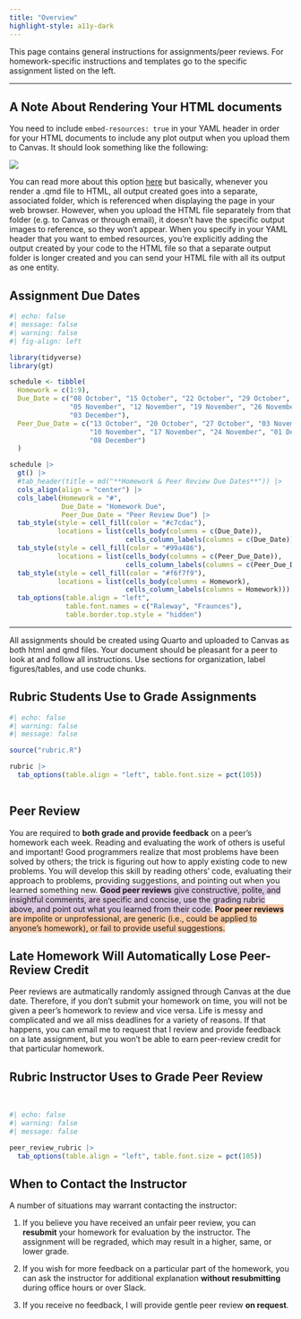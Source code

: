 ```yaml
---
title: "Overview"
highlight-style: a11y-dark
---
```


This page contains general instructions for assignments/peer reviews. For homework-specific instructions and templates go to the specific assignment listed on the left.

------------------------------------------------------------------------

## A Note About Rendering Your HTML documents

You need to include `embed-resources: true` in your YAML header in order for your HTML documents to include any plot output when you upload them to Canvas. It should look something like the following:

![](images/quarto_embed.png)

You can read more about this option [here](https://quarto.org/docs/reference/formats/html.html#rendering) but basically, whenever you render a .qmd file to HTML, all output created goes into a separate, associated folder, which is referenced when displaying the page in your web browser. However, when you upload the HTML file separately from that folder (e.g. to Canvas or through email), it doesn't have the specific output images to reference, so they won't appear. When you specify in your YAML header that you want to embed resources, you're explicitly adding the output created by your code to the HTML file so that a separate output folder is longer created and you can send your HTML file with all its output as one entity.

## Assignment Due Dates

```r
#| echo: false
#| message: false
#| warning: false
#| fig-align: left

library(tidyverse)
library(gt)

schedule <- tibble(
  Homework = c(1:9),
  Due_Date = c("08 October", "15 October", "22 October", "29 October", 
               "05 November", "12 November", "19 November", "26 November", 
               "03 December"), 
  Peer_Due_Date = c("13 October", "20 October", "27 October", "03 November",
                    "10 November", "17 November", "24 November", "01 December",
                    "08 December")
  )

schedule |> 
  gt() |> 
  #tab_header(title = md("**Homework & Peer Review Due Dates**")) |> 
  cols_align(align = "center") |> 
  cols_label(Homework = "#",
             Due_Date = "Homework Due",
             Peer_Due_Date = "Peer Review Due") |> 
  tab_style(style = cell_fill(color = "#c7cdac"),
            locations = list(cells_body(columns = c(Due_Date)), 
                             cells_column_labels(columns = c(Due_Date)))) |> 
  tab_style(style = cell_fill(color = "#99a486"),
            locations = list(cells_body(columns = c(Peer_Due_Date)), 
                             cells_column_labels(columns = c(Peer_Due_Date)))) |> 
  tab_style(style = cell_fill(color = "#f6f7f9"),
            locations = list(cells_body(columns = Homework), 
                             cells_column_labels(columns = Homework))) |> 
  tab_options(table.align = "left", 
              table.font.names = c("Raleway", "Fraunces"), 
              table.border.top.style = "hidden") 
```

------------------------------------------------------------------------

All assignments should be created using Quarto and uploaded to Canvas as both html and qmd files. Your document should be pleasant for a peer to look at and follow all instructions. Use sections for organization, label figures/tables, and use code chunks.

## Rubric Students Use to Grade Assignments

```r
#| echo: false
#| warning: false
#| message: false

source("rubric.R")

rubric |> 
  tab_options(table.align = "left", table.font.size = pct(105))
  
```

## Peer Review

You are required to **both grade and provide feedback** on a peer's homework each week. Reading and evaluating the work of others is useful and important! Good programmers realize that most problems have been solved by others; the trick is figuring out how to apply existing code to new problems. You will develop this skill by reading others' code, evaluating their approach to problems, providing suggestions, and pointing out when you learned something new. [**Good peer reviews** give constructive, polite, and insightful comments, are specific and concise, use the grading rubric above, and point out what you learned from their code.]{style="background-color: #decbe4;"} [**Poor peer reviews** are impolite or unprofessional, are generic (i.e., could be applied to anyone's homework), or fail to provide useful suggestions.]{style="background-color: #fdcdac;"}

::: callout-important
## Late Homework Will Automatically Lose Peer-Review Credit

Peer reviews are autmatically randomly assigned through Canvas at the due date. Therefore, if you don't submit your homework on time, you will not be given a peer's homework to review and vice versa. Life is messy and complicated and we all miss deadlines for a variety of reasons. If that happens, you can email me to request that I review and provide feedback on a late assignment, but you won't be able to earn peer-review credit for that particular homework.
:::

## Rubric Instructor Uses to Grade Peer Review

\

```r
#| echo: false
#| warning: false
#| message: false

peer_review_rubric |> 
  tab_options(table.align = "left", table.font.size = pct(105))
```

## When to Contact the Instructor

A number of situations may warrant contacting the instructor:

1.  If you believe you have received an unfair peer review, you can **resubmit** your homework for evaluation by the instructor. The assignment will be regraded, which may result in a higher, same, or lower grade.

2.  If you wish for more feedback on a particular part of the homework, you can ask the instructor for additional explanation **without resubmitting** during office hours or over Slack.

3.  If you receive no feedback, I will provide gentle peer review **on request**.
